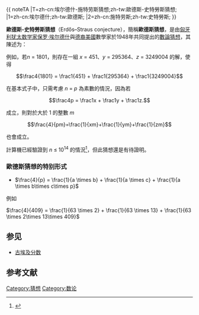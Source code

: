 {{
noteTA
|T=zh-cn:埃尔德什-施特劳斯猜想;zh-tw:歐德斯-史特勞斯猜想;
|1=zh-cn:埃尔德什;zh-tw:歐德斯;
|2=zh-cn:施特劳斯;zh-tw:史特勞斯;
}}

'''歐德斯-史特勞斯猜想'''（Erdős–Straus conjecture），簡稱'''歐德斯猜想'''，是由[[匈牙利|匈牙利]][[犹太|犹太]][[数学家|数学家]][[保罗·埃尔德什|保罗·埃尔德什]]與[[德裔|德裔]][[美國|美國]]數學家{{link-en|恩斯特·史特勞斯|Ernst G. Straus}}於1948年共同提出的[[數論|數論]][[猜想|猜想]]，其陳述为：
{{quote|
对于任何一个大于1的整数<math>n</math>，都有
:<math>\frac4n = \frac1x + \frac1y +  \frac1z</math> 。其中<math>x</math>, <math>y</math>, <math>z</math>为正整数。}}

例如，若''n'' = 1801，則存在一組 ''x'' = 451、''y'' = 295364、''z'' = 3249004 的解，使得

:<math>\frac4{1801} = \frac1{451} + \frac1{295364} + \frac1{3249004}</math>

在基本式子中，只需考慮 ''n'' = ''p'' 為素數的情況，因為若

:<math>\frac4p = \frac1x + \frac1y +  \frac1z.</math>

成立，則對於大於 1 的整數 ''m''

:<math>\frac{4}{pm}=\frac{1}{xm}+\frac{1}{ym}+\frac{1}{zm}</math>

也會成立。

計算機已經驗證到 ''n'' ≤ 10<sup>14</sup> 的情況<ref>{{citation
 |last      = Swett
 |first      = Allan
 |title      = The Erdos-Straus Conjecture
 |url      = http://math.uindy.edu/swett/esc.htm
 |accessdate      = 2014-06-28
 |archive-date      = 2006-08-03
 |archive-url      = https://web.archive.org/web/20060803103919/http://math.uindy.edu/swett/esc.htm
 |dead-url      = yes
 }}</ref>，但此猜想還是有待證明。

=== 歐德斯猜想的特别形式 ===
 		
* <math>\frac{4}{p} = \frac{1}{a \times b} + \frac{1}{a \times c} + \frac{1}{a \times b\times c\times p}</math>

例如
 
<math>\frac{4}{409} = \frac{1}{63 \times 2} + \frac{1}{63 \times 13} + \frac{1}{63 \times 2\times 13\times 409}</math>	

==参见==
*[[古埃及分数|古埃及分数]]

==参考文献==
{{reflist}}

[[Category:猜想|Category:猜想]]
[[Category:数论|Category:数论]]